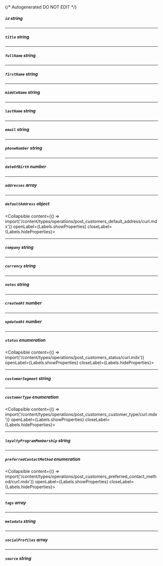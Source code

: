 {/* Autogenerated DO NOT EDIT  */}

##### `id` _string_

---
##### `title` _string_

---
##### `fullName` _string_

---
##### `firstName` _string_

---
##### `middleName` _string_

---
##### `lastName` _string_

---
##### `email` _string_

---
##### `phoneNumber` _string_

---
##### `dateOfBirth` _number_

---
##### `addresses` _array_

---
##### `defaultAddress` _object_
<Collapsible content={() => import('/content/types/operations/post_customers_default_address/curl.mdx')} openLabel={Labels.showProperties} closeLabel={Labels.hideProperties}>
</Collapsible>

---
##### `company` _string_

---
##### `currency` _string_

---
##### `notes` _string_

---
##### `createdAt` _number_

---
##### `updatedAt` _number_

---
##### `status` _enumeration_
<Collapsible content={() => import('/content/types/operations/post_customers_status/curl.mdx')} openLabel={Labels.showProperties} closeLabel={Labels.hideProperties}>
</Collapsible>

---
##### `customerSegment` _string_

---
##### `customerType` _enumeration_
<Collapsible content={() => import('/content/types/operations/post_customers_customer_type/curl.mdx')} openLabel={Labels.showProperties} closeLabel={Labels.hideProperties}>
</Collapsible>

---
##### `loyaltyProgramMembership` _string_

---
##### `preferredContactMethod` _enumeration_
<Collapsible content={() => import('/content/types/operations/post_customers_preferred_contact_method/curl.mdx')} openLabel={Labels.showProperties} closeLabel={Labels.hideProperties}>
</Collapsible>

---
##### `tags` _array_

---
##### `metadata` _string_

---
##### `socialProfiles` _array_

---
##### `source` _string_


